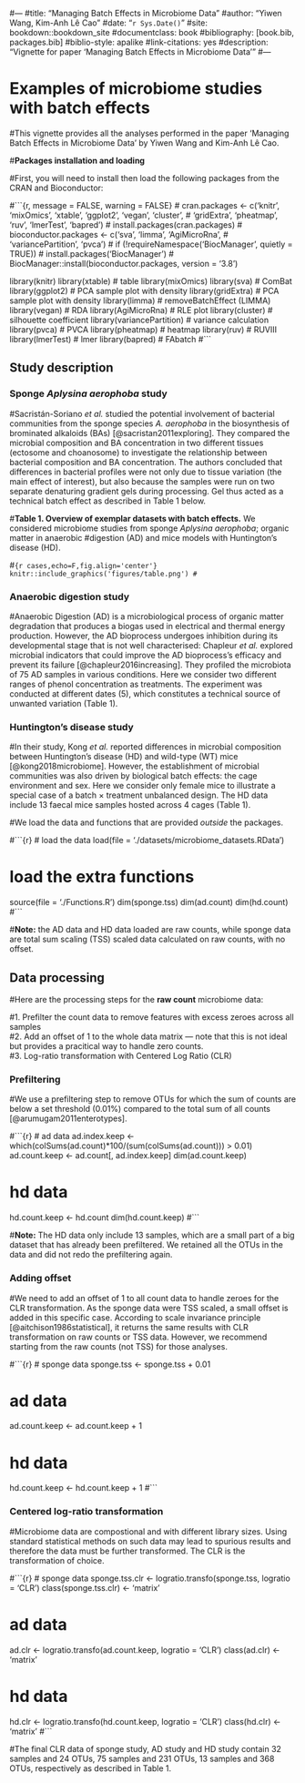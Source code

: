 #--- 
#title: "Managing Batch Effects in Microbiome Data"
#author: "Yiwen Wang, Kim-Anh Lê Cao"
#date: "`r Sys.Date()`"
#site: bookdown::bookdown_site
#documentclass: book
#bibliography: [book.bib, packages.bib]
#biblio-style: apalike
#link-citations: yes
#description: "Vignette for paper 'Managing Batch Effects in Microbiome Data'"
#---

# Examples of microbiome studies with batch effects 

#This vignette provides all the analyses performed in the paper 'Managing Batch Effects in Microbiome Data' by Yiwen Wang and Kim-Anh Lê Cao.

#**Packages installation and loading**

#First, you will need to install then load the following packages from the CRAN and Bioconductor:

#```{r, message = FALSE, warning = FALSE}
# cran.packages <- c('knitr', 'mixOmics', 'xtable', 'ggplot2', 'vegan', 'cluster',
#                   'gridExtra', 'pheatmap', 'ruv', 'lmerTest', 'bapred')
# install.packages(cran.packages)
# bioconductor.packages <- c('sva', 'limma', 'AgiMicroRna', 
#                           'variancePartition', 'pvca')
# if (!requireNamespace('BiocManager', quietly = TRUE))
#     install.packages('BiocManager')
# BiocManager::install(bioconductor.packages, version = '3.8')

library(knitr)
library(xtable) # table
library(mixOmics)
library(sva) # ComBat
library(ggplot2) # PCA sample plot with density
library(gridExtra) # PCA sample plot with density
library(limma) # removeBatchEffect (LIMMA)
library(vegan) # RDA
library(AgiMicroRna) # RLE plot
library(cluster) # silhouette coefficient
library(variancePartition) # variance calculation
library(pvca) # PVCA
library(pheatmap) # heatmap
library(ruv) # RUVIII
library(lmerTest) # lmer
library(bapred) # FAbatch
#```

## Study description          

### Sponge *Aplysina aerophoba* study

#Sacristán-Soriano *et al.* studied the potential involvement of bacterial communities from the sponge species *A. aerophoba* in the biosynthesis of brominated alkaloids (BAs) [@sacristan2011exploring]. They compared the microbial composition and BA concentration in two different tissues (ectosome and choanosome) to investigate the relationship between bacterial composition and BA concentration. The authors concluded that differences in bacterial profiles were not only due to tissue variation (the main effect of interest), but also because the samples were run on two separate denaturing gradient gels during processing. Gel thus acted as a technical batch effect as described in Table 1 below. 

#**Table 1. Overview of exemplar datasets with batch effects.** We considered microbiome studies from sponge *Aplysina aerophoba*; organic matter in anaerobic
#digestion (AD) and mice models with Huntington’s disease (HD).

#```{r cases,echo=F,fig.align='center'}
knitr::include_graphics('figures/table.png')
#```



### Anaerobic digestion study

#Anaerobic Digestion (AD) is a microbiological process of organic matter degradation that produces a biogas used in electrical and thermal energy production. However, the AD bioprocess undergoes inhibition during its developmental stage that is not well characterised: Chapleur *et al.* explored microbial indicators that could improve the AD bioprocess's efficacy and prevent its failure [@chapleur2016increasing]. They profiled the microbiota of 75 AD samples in various conditions. Here we consider two different ranges of phenol concentration as treatments. The experiment was conducted at different dates (5), which constitutes a technical source of unwanted variation (Table 1).

### Huntington's disease study

#In their study, Kong *et al.* reported differences in microbial composition between Huntington's disease (HD) and wild-type (WT) mice [@kong2018microbiome]. However, the establishment of microbial communities was also driven by biological batch effects: the cage environment and sex. Here we consider only female mice to illustrate a special case of a batch $\times$ treatment unbalanced design. The HD data include 13 faecal mice samples hosted across 4 cages (Table 1).

#We load the data and functions that are provided *outside* the packages. 

#```{r}
# load the data
load(file = './datasets/microbiome_datasets.RData')

# load the extra functions
source(file = './Functions.R')
dim(sponge.tss)
dim(ad.count)
dim(hd.count)
#```

#**Note:** the AD data and HD data loaded are raw counts, while sponge data are total sum scaling (TSS) scaled data calculated on raw counts, with no offset. 

## Data processing

#Here are the processing steps for the **raw count** microbiome data:   

#1. Prefilter the count data to remove features with excess zeroes across all samples        
#2. Add an offset of 1 to the whole data matrix --- note that this is not ideal but provides a pracitical way to handle zero counts.       
#3. Log-ratio transformation with Centered Log Ratio (CLR)          

### Prefiltering

#We use a prefiltering step to remove OTUs for which the sum of counts are below a set threshold (0.01%) compared to the total sum of all counts [@arumugam2011enterotypes].

#```{r}
# ad data
ad.index.keep <- which(colSums(ad.count)*100/(sum(colSums(ad.count))) > 0.01)
ad.count.keep <- ad.count[, ad.index.keep]
dim(ad.count.keep)

# hd data
hd.count.keep <- hd.count
dim(hd.count.keep)
#```

#**Note:** The HD data only include 13 samples, which are a small part of a big dataset that has already been prefiltered. We retained all the OTUs in the data and did not redo the prefiltering again.


### Adding offset

#We need to add an offset of 1 to all count data to handle zeroes for the CLR transformation. As the sponge data were TSS scaled, a small offset is added in this specific case. According to scale invariance principle [@aitchison1986statistical], it returns the same results with CLR transformation on raw counts or TSS data. However, we recommend starting from the raw counts (not TSS) for those analyses. 

#```{r}
# sponge data
sponge.tss <- sponge.tss + 0.01

# ad data
ad.count.keep <- ad.count.keep + 1

# hd data
hd.count.keep <- hd.count.keep + 1
#```


### Centered log-ratio transformation

#Microbiome data are compostional and with different library sizes. Using standard statistical methods on such data may lead to spurious results and therefore the data must be further transformed. The CLR is the transformation of choice.

#```{r}
# sponge data
sponge.tss.clr <- logratio.transfo(sponge.tss, logratio = 'CLR')
class(sponge.tss.clr) <- 'matrix' 

# ad data
ad.clr <- logratio.transfo(ad.count.keep, logratio = 'CLR')
class(ad.clr) <- 'matrix' 

# hd data
hd.clr <- logratio.transfo(hd.count.keep, logratio = 'CLR')
class(hd.clr) <- 'matrix'
#```

#The final CLR data of sponge study, AD study and HD study contain 32 samples and 24 OTUs, 75 samples and 231 OTUs, 13 samples and 368 OTUs, respectively as described in Table 1.
